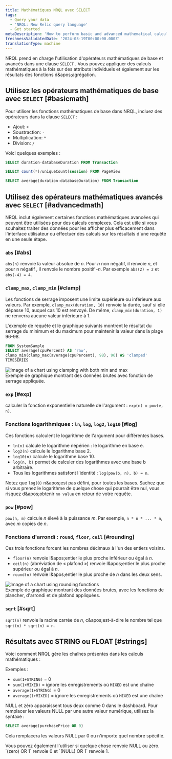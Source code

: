 ```yaml
---
title: Mathématiques NRQL avec SELECT
tags:
  - Query your data
  - 'NRQL: New Relic query language'
  - Get started
metaDescription: 'How to perform basic and advanced mathematical calculations in NRQL, the New Relic query language'
freshnessValidatedDate: '2024-03-19T00:00:00.000Z'
translationType: machine
---
```


NRQL prend en charge l'utilisation d'opérateurs mathématiques de base et avancés dans une clause `SELECT` . Vous pouvez appliquer des calculs mathématiques à la fois sur des attributs individuels et également sur les résultats des fonctions d&amp;apos;agrégation.

## Utilisez les opérateurs mathématiques de base avec `SELECT` [#basicmath]

Pour utiliser les fonctions mathématiques de base dans NRQL, incluez des opérateurs dans la clause `SELECT` :

* Ajout: `+`
* Soustraction: `-`
* Multiplication: `*`
* Division: `/`

Voici quelques exemples :

```sql
SELECT duration-databaseDuration FROM Transaction
```

```sql
SELECT count(*)/uniqueCount(session) FROM PageView
```

```sql
SELECT average(duration-databaseDuration) FROM Transaction
```

## Utilisez des opérateurs mathématiques avancés avec `SELECT` [#advancedmath]

NRQL inclut également certaines fonctions mathématiques avancées qui peuvent être utilisées pour des calculs complexes. Cela est utile si vous souhaitez traiter des données pour les afficher plus efficacement dans l'interface utilisateur ou effectuer des calculs sur les résultats d'une requête en une seule étape.

### `abs` [#abs]

`abs(n)` renvoie la valeur absolue de *n*. Pour *n* non négatif, il renvoie *n*, et pour n négatif *,* il renvoie le nombre positif -*n*. Par exemple `abs(2) = 2` et `abs(-4) = 4`.

### `clamp_max`, `clamp_min` [#clamp]

Les fonctions de serrage imposent une limite supérieure ou inférieure aux valeurs. Par exemple, `clamp_max(duration, 10)` renvoie la durée, sauf si elle dépasse 10, auquel cas 10 est renvoyé. De même, `clamp_min(duration, 1)` ne renverra aucune valeur inférieure à 1.

L'exemple de requête et le graphique suivants montrent le résultat du serrage du minimum et du maximum pour maintenir la valeur dans la plage 96-98.

```sql
FROM SystemSample 
SELECT average(cpuPercent) AS 'raw',
clamp_min(clamp_max(average(cpuPercent), 98), 96) AS 'clamped'
TIMESERIES
```

<img title="Min-max-clamp-chart.png" alt="Image of a chart using clamping with both min and max" src="/images/queries-nrql_screenshot-crop_NRQL-math-clamp.webp" />

<figcaption>
  Exemple de graphique montrant des données brutes avec fonction de serrage appliquée.
</figcaption>

### `exp` [#exp]

calculer la fonction exponentielle naturelle de l'argument : `exp(n) = pow(e, n)`.

### Fonctions logarithmiques : `ln`, `log`, `log2`, `log10` [#log]

Ces fonctions calculent le logarithme de l'argument pour différentes bases.

* `ln(n)` calcule le logarithme népérien : le logarithme en base e.
* `log2(n)` calcule le logarithme base 2.
* `log10(n)` calcule le logarithme base 10.
* `log(n, b)` permet de calculer des logarithmes avec une base b arbitraire.
* Tous les logarithmes satisfont l'identité : `log(pow(b, n), b) = n`.

Notez que `log(0)` n&amp;apos;est pas défini, pour toutes les bases. Sachez que si vous prenez le logarithme de quelque chose qui pourrait être nul, vous risquez d&amp;apos;obtenir `no value` en retour de votre requête.

### `pow` [#pow]

`pow(n, m)` calcule *n* élevé à la puissance *m*. Par exemple, `n * n * ... * n`, avec *m* copies de *n*.

### Fonctions d'arrondi : `round`, `floor`, `ceil` [#rounding]

Ces trois fonctions forcent les nombres décimaux à l'un des entiers voisins.

* `floor(n)` renvoie l&amp;apos;entier le plus proche inférieur ou égal à *n*.
* `ceil(n)` (abréviation de « plafond ») renvoie l&amp;apos;entier le plus proche supérieur ou égal à *n*.
* `round(n)` renvoie l&amp;apos;entier le plus proche de *n* dans les deux sens.

<img title="Rounding-functions-chart.png" alt="Image of a chart using rounding functions" src="/images/queries-nrql_screenshot-crop_NRQL-math-floor-ceiling.webp" />

<figcaption>
  Exemple de graphique montrant des données brutes, avec les fonctions de plancher, d'arrondi et de plafond appliquées.
</figcaption>

### `sqrt` [#sqrt]

`sqrt(n)` renvoie la racine carrée de *n*, c&amp;apos;est-à-dire le nombre tel que `sqrt(n) * sqrt(n) = n`.

## Résultats avec STRING ou FLOAT [#strings]

Voici comment NRQL gère les chaînes présentes dans les calculs mathématiques :

Exemples :

* `sum(1+STRING)` = 0
* `sum(1+MIXED)` = ignore les enregistrements où `MIXED` est une chaîne
* `average(1+STRING)` = 0
* `average(1+MIXED)` = ignore les enregistrements où `MIXED` est une chaîne

NULL et zéro apparaissent tous deux comme 0 dans le dashboard. Pour remplacer les valeurs NULL par une autre valeur numérique, utilisez la syntaxe :

```sql
SELECT average(purchasePrice OR 0)
```

Cela remplacera les valeurs NULL par 0 ou n'importe quel nombre spécifié.

<Callout variant="tip">
  Vous pouvez également l'utiliser si quelque chose renvoie NULL ou zéro. `(zero) OR 1` renvoie 0 et `(NULL) OR 1` renvoie 1.
</Callout>